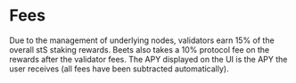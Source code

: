 # Fees

Due to the management of underlying nodes, validators earn 15% of the overall stS staking rewards. Beets also takes a 10% protocol fee on the rewards after the validator fees. The APY displayed on the UI is the APY the user receives (all fees have been subtracted automatically).
